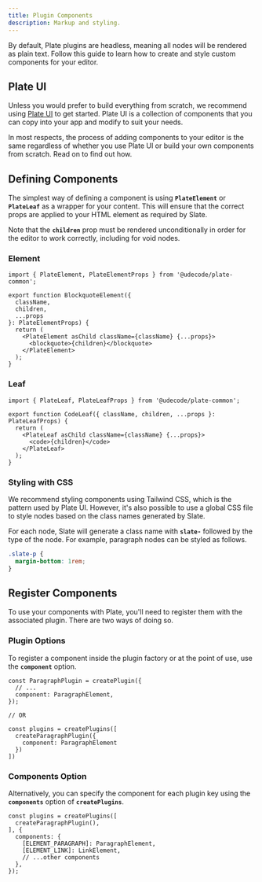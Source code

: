 ```yaml
---
title: Plugin Components
description: Markup and styling.
---
```


By default, Plate plugins are headless, meaning all nodes will be rendered as plain text. Follow this guide to learn how to create and style custom components for your editor.

## Plate UI

Unless you would prefer to build everything from scratch, we recommend using [Plate UI](/docs/components) to get started. Plate UI is a collection of components that you can copy into your app and modify to suit your needs.

In most respects, the process of adding components to your editor is the same regardless of whether you use Plate UI or build your own components from scratch. Read on to find out how.

## Defining Components

The simplest way of defining a component is using **`PlateElement`** or **`PlateLeaf`** as a wrapper for your content. This will ensure that the correct props are applied to your HTML element as required by Slate.

Note that the **`children`** prop must be rendered unconditionally in order for the editor to work correctly, including for void nodes.

### Element

```tsx showLineNumbers
import { PlateElement, PlateElementProps } from '@udecode/plate-common';

export function BlockquoteElement({
  className,
  children,
  ...props
}: PlateElementProps) {
  return (
    <PlateElement asChild className={className} {...props}>
      <blockquote>{children}</blockquote>
    </PlateElement>
  );
}
```

### Leaf

```tsx showLineNumbers
import { PlateLeaf, PlateLeafProps } from '@udecode/plate-common';

export function CodeLeaf({ className, children, ...props }: PlateLeafProps) {
  return (
    <PlateLeaf asChild className={className} {...props}>
      <code>{children}</code>
    </PlateLeaf>
  );
}
```

### Styling with CSS

We recommend styling components using Tailwind CSS, which is the pattern used by Plate UI. However, it's also possible to use a global CSS file to style nodes based on the class names generated by Slate.

For each node, Slate will generate a class name with **`slate-`** followed by the type of the node. For example, paragraph nodes can be styled as follows.

```css showLineNumbers
.slate-p {
  margin-bottom: 1rem;
}
```

## Register Components

To use your components with Plate, you'll need to register them with the associated plugin. There are two ways of doing so.

### Plugin Options

To register a component inside the plugin factory or at the point of use, use the **`component`** option.

```tsx showLineNumbers {3,10}
const ParagraphPlugin = createPlugin({
  // ... 
  component: ParagraphElement,
});

// OR

const plugins = createPlugins([
  createParagraphPlugin({
    component: ParagraphElement
  })
])
```

### Components Option

Alternatively, you can specify the component for each plugin key using the **`components`** option of **`createPlugins`**. 

```tsx showLineNumbers {5-6}
const plugins = createPlugins([
  createParagraphPlugin(),
], {
  components: {
    [ELEMENT_PARAGRAPH]: ParagraphElement,
    [ELEMENT_LINK]: LinkElement,
    // ...other components
  },
});
```

